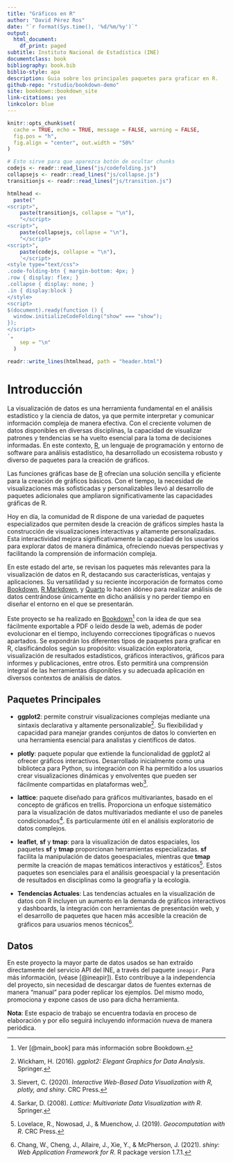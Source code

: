 ```yaml
--- 
title: "Gráficos en R"
author: "David Pérez Ros"
date: "`r format(Sys.time(), '%d/%m/%y')`" 
output:
  html_document:
    df_print: paged
subtitle: Instituto Nacional de Estadística (INE)
documentclass: book
bibliography: book.bib
biblio-style: apa
description: Guia sobre los principales paquetes para graficar en R.
github-repo: "rstudio/bookdown-demo"
site: bookdown::bookdown_site
link-citations: yes
linkcolor: blue
---
```


```r
knitr::opts_chunk$set(
  cache = TRUE, echo = TRUE, message = FALSE, warning = FALSE,
  fig.pos = "h",
  fig.align = "center", out.width = "50%"
)
```

```r
# Esto sirve para que aparezca botón de ocultar chunks
codejs <- readr::read_lines("js/codefolding.js")
collapsejs <- readr::read_lines("js/collapse.js")
transitionjs <- readr::read_lines("js/transition.js")

htmlhead <-
  paste("
<script>",
    paste(transitionjs, collapse = "\n"),
    "</script>
<script>",
    paste(collapsejs, collapse = "\n"),
    "</script>
<script>",
    paste(codejs, collapse = "\n"),
    '</script>
<style type="text/css">
.code-folding-btn { margin-bottom: 4px; }
.row { display: flex; }
.collapse { display: none; }
.in { display:block }
</style>
<script>
$(document).ready(function () {
  window.initializeCodeFolding("show" === "show");
});
</script>
',
    sep = "\n"
  )

readr::write_lines(htmlhead, path = "header.html")
```





# Introducción




La visualización de datos es una herramienta fundamental en el análisis estadístico y la ciencia de datos, ya que permite interpretar y comunicar información compleja de manera efectiva. Con el creciente volumen de datos disponibles en diversas disciplinas, la capacidad de visualizar patrones y tendencias se ha vuelto esencial para la toma de decisiones informadas. En este contexto, [R](https://www.r-project.org), un lenguaje de programación y entorno de software para análisis estadístico, ha desarrollado un ecosistema robusto y diverso de paquetes para la creación de gráficos.

Las funciones gráficas base de [R](https://www.r-project.org) ofrecían una solución sencilla y eficiente para la creación de gráficos básicos. Con el tiempo, la necesidad de visualizaciones más sofisticadas y personalizables llevó al desarrollo de paquetes adicionales que ampliaron significativamente las capacidades gráficas de R.


Hoy en día, la comunidad de R dispone de una variedad de paquetes especializados que permiten desde la creación de gráficos simples hasta la construcción de visualizaciones interactivas y altamente personalizadas. Esta interactividad mejora significativamente la capacidad de los usuarios para explorar datos de manera dinámica, ofreciendo nuevas perspectivas y facilitando la comprensión de información compleja.

En este estado del arte, se revisan los paquetes más relevantes para la visualización de datos en R, destacando sus características, ventajas y aplicaciones. Su versatilidad y su reciente incorporación de formatos como [Bookdown](https://bookdown.org/), [R Markdown](https://rmarkdown.rstudio.com/), y [Quarto](https://quarto.org/) lo hacen idóneo para realizar análisis de datos centrándose únicamente en dicho análisis y no perder tiempo en diseñar el entorno en el que se presentarán.

Este proyecto se ha realizado en [Bookdown](https://bookdown.org/)[^9] con la idea de que sea fácilmente exportable a PDF o leído desde la web, además de poder evolucionar en el tiempo, incluyendo correcciones tipográficas o nuevos apartados. Se expondrán los diferentes tipos de paquetes para graficar en R, clasificándolos según su propósito: visualización exploratoria, visualización de resultados estadísticos, gráficos interactivos, gráficos para informes y publicaciones, entre otros. Esto permitirá una comprensión integral de las herramientas disponibles y su adecuada aplicación en diversos contextos de análisis de datos.

## Paquetes Principales


  -  **ggplot2**: permite construir visualizaciones complejas mediante una sintaxis declarativa y altamente personalizable[^1]. Su flexibilidad y capacidad para manejar grandes conjuntos de datos lo convierten en una herramienta esencial para analistas y científicos de datos.

[^1]: Wickham, H. (2016). *ggplot2: Elegant Graphics for Data Analysis*. Springer.

  -  **plotly**: paquete popular que extiende la funcionalidad de ggplot2 al ofrecer gráficos interactivos. Desarrollado inicialmente como una biblioteca para Python, su integración con R ha permitido a los usuarios crear visualizaciones dinámicas y envolventes que pueden ser fácilmente compartidas en plataformas web[^2]. 

[^2]: Sievert, C. (2020). *Interactive Web-Based Data Visualization with R, plotly, and shiny*. CRC Press.

  -  **lattice**: paquete diseñado para gráficos multivariantes, basado en el concepto de gráficos en trellis. Proporciona un enfoque sistemático para la visualización de datos multivariados mediante el uso de paneles condicionados[^3]. Es particularmente útil en el análisis exploratorio de datos complejos.

[^3]: Sarkar, D. (2008). *Lattice: Multivariate Data Visualization with R*. Springer.


  -  **leaflet**, **sf** y **tmap**: para la visualización de datos espaciales, los paquetes **sf** y **tmap** proporcionan herramientas especializadas. **sf** facilita la manipulación de datos geoespaciales, mientras que **tmap** permite la creación de mapas temáticos interactivos y estáticos[^5]. Estos paquetes son esenciales para el análisis geoespacial y la presentación de resultados en disciplinas como la geografía y la ecología.

[^5]: Lovelace, R., Nowosad, J., & Muenchow, J. (2019). *Geocomputation with R*. CRC Press.

  -  **Tendencias Actuales**: Las tendencias actuales en la visualización de datos con R incluyen un aumento en la demanda de gráficos interactivos y dashboards, la integración con herramientas de presentación web, y el desarrollo de paquetes que hacen más accesible la creación de gráficos para usuarios menos técnicos[^6]. 

[^6]: Chang, W., Cheng, J., Allaire, J., Xie, Y., & McPherson, J. (2021). *shiny: Web Application Framework for R*. R package version 1.7.1.




## Datos


En este proyecto la mayor parte de datos usados se han extraído directamente del servicio API del INE, a través del paquete `ineapir`. Para más información, (véase [@ineapir]). Esto contribuye a la independencia del proyecto, sin necesidad de descargar datos de fuentes externas de manera "manual" para poder replicar los ejemplos. Del mismo modo, promociona y expone casos de uso para dicha herramienta.


**Nota**: Este espacio de trabajo se encuentra todavía en proceso de elaboración y por ello seguirá incluyendo información nueva de manera periódica.


[^9]: Ver [@main_book] para más información sobre Bookdown. 
